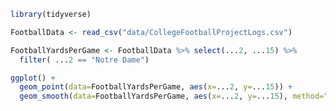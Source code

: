 
```r
library(tidyverse)
```
```r
FootballData <- read_csv("data/CollegeFootballProjectLogs.csv")
```
```r
FootballYardsPerGame <- FootballData %>% select(...2, ...15) %>%
  filter( ...2 == "Notre Dame")
```
```r
ggplot() + 
  geom_point(data=FootballYardsPerGame, aes(x=...2, y=...15)) +
  geom_smooth(data=FootballYardsPerGame, aes(x=...2, y=...15), method="lm")
```



